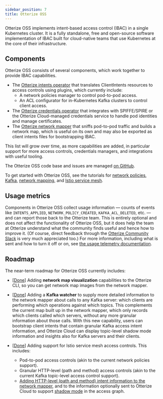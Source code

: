 ```yaml
---
sidebar_position: 7
title: Otterize OSS
---
```


Otterize OSS implements intent-based access control (IBAC) in a single Kubernetes cluster.
It is a fully standalone, free and open-source software implementation of IBAC built for cloud-native
teams that use Kubernetes at the core of their infrastructure.

## Components

Otterize OSS consists of several components, which work together to provide IBAC capabilities.

- The [Otterize intents operator](/reference/configuration/intents-operator) that translates ClientIntents resources to
access controls using plugins, which currently include:
  - A network policies manager to control pod-to-pod access.
  - An ACL configurator for in-Kubernetes Kafka clusters to control client access.
- The [Otterize credentials operator](/reference/configuration/credentials-operator) that integrates with SPIFFE/SPIRE or the Otterize Cloud-managed credentials service
to handle pod identities and manage certificates.
- The [Otterize network mapper](/reference/configuration/network-mapper) that sniffs pod-to-pod traffic and builds a network map,
which is useful on its own and may also be exported as client intents files for bootstrapping IBAC.

This list will grow over time, as more capabilities are added, in particular support for more access controls, credentials managers, and integrations with useful tooling.

The Otterize OSS code base and issues are managed [on GitHub](https://github.com/otterize).

To get started with Otterize OSS, see the tutorials for [network policies](/quick-tutorials/access-control/k8s-network-policies), [Kafka](/quick-tutorials/access-control/k8s-kafka-mtls), [network mapping](/quick-tutorials/visualization/k8s-network-mapper), and [Istio service mesh](/quick-tutorials/access-control/k8s-istio-authorization-policies).

## Usage metrics

Components in Otterize OSS collect usage information &mdash; counts of events like `INTENTS_APPLIED`, `NETWORK_POLICY_CREATED`, `KAFKA_ACL_DELETED`, etc. &mdash; and can report those back to the Otterize team. This is entirely optional and does not affect the functionality of Otterize OSS, but it does help the team at Otterize understand what the community finds useful and hence how to improve it. (Of course, direct feedback through the [Otterize Community Slack](https://joinslack.otterize.com/) is very much appreciated too.) For more information, including what is sent and how to turn it off or on, see [the usage telemetry documentation](/otterize-oss/usage-telemetry).

## Roadmap

The near-term roadmap for Otterize OSS currently includes:
- [[Done](https://github.com/otterize/otterize-cli/releases/tag/v0.1.17)] Adding **network map visualization** capabilities to the Otterize CLI, so you can get network map images from the network mapper.

- [[Done](https://github.com/otterize/network-mapper/releases/tag/v0.1.16)] Adding a **Kafka watcher** to supply more detailed information to the network mapper about calls to any Kafka server: which clients are performing which operations against which topics. This complements the current map built up in the network mapper, which only records which clients called which servers, without any more granular information about those calls. With this new capability, users can bootstrap client intents that contain granular Kafka access intent information, and Otterize Cloud can display topic-level shadow mode information and insights also for Kafka servers and their clients.

- [[Done](https://github.com/otterize/intents-operator/releases/tag/v0.1.20)] Adding support for Istio service mesh access controls. This includes:
  - Pod-to-pod access controls (akin to the current network policies support).
  - Granular HTTP-level (path and method) access controls (akin to the current Kafka topic-level access control support).
  - [Adding HTTP-level (path and method) intent information to the network mapper](https://github.com/otterize/network-mapper/releases/tag/v0.1.16), and to the information optionally sent to Otterize Cloud to support [shadow mode](/shadow-vs-active-enforcement) in the access graph.



